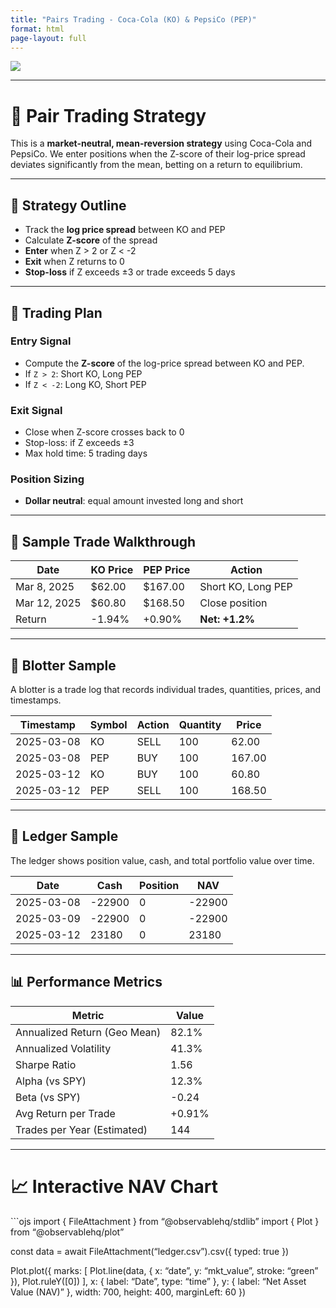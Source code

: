 ```yaml
---
title: "Pairs Trading - Coca-Cola (KO) & PepsiCo (PEP)"
format: html
page-layout: full
---
```


![](https://deadline.com/wp-content/uploads/2024/02/Pepsi-Coca-Cola.jpg)

---

# 🥤 Pair Trading Strategy

This is a **market-neutral, mean-reversion strategy** using Coca-Cola and PepsiCo. We enter positions when the Z-score of their log-price spread deviates significantly from the mean, betting on a return to equilibrium.

---

## 📌 Strategy Outline

- Track the **log price spread** between KO and PEP
- Calculate **Z-score** of the spread
- **Enter** when Z > 2 or Z < -2
- **Exit** when Z returns to 0
- **Stop-loss** if Z exceeds ±3 or trade exceeds 5 days

---

## 🧠 Trading Plan

### Entry Signal
- Compute the **Z-score** of the log-price spread between KO and PEP.
- If `Z > 2`: Short KO, Long PEP
- If `Z < -2`: Long KO, Short PEP

### Exit Signal
- Close when Z-score crosses back to 0
- Stop-loss: if Z exceeds ±3
- Max hold time: 5 trading days

### Position Sizing
- **Dollar neutral**: equal amount invested long and short

---

## 🧪 Sample Trade Walkthrough

| Date        | KO Price | PEP Price | Action              |
|-------------|----------|-----------|---------------------|
| Mar 8, 2025 | $62.00   | $167.00   | Short KO, Long PEP  |
| Mar 12, 2025| $60.80   | $168.50   | Close position       |
| Return      | -1.94%   | +0.90%    | **Net: +1.2%**      |

---

## 📁 Blotter Sample

A blotter is a trade log that records individual trades, quantities, prices, and timestamps.

| Timestamp       | Symbol | Action | Quantity | Price  |
|-----------------|--------|--------|----------|--------|
| 2025-03-08      | KO     | SELL   | 100      | 62.00  |
| 2025-03-08      | PEP    | BUY    | 100      | 167.00 |
| 2025-03-12      | KO     | BUY    | 100      | 60.80  |
| 2025-03-12      | PEP    | SELL   | 100      | 168.50 |

---

## 💼 Ledger Sample

The ledger shows position value, cash, and total portfolio value over time.

| Date       | Cash   | Position | NAV     |
|------------|--------|----------|---------|
| 2025-03-08 | -22900 | 0        | -22900  |
| 2025-03-09 | -22900 | 0        | -22900  |
| 2025-03-12 | 23180  | 0        | 23180   |

---

## 📊 Performance Metrics

| Metric                        | Value     |
|------------------------------|-----------|
| Annualized Return (Geo Mean) | 82.1%     |
| Annualized Volatility        | 41.3%     |
| Sharpe Ratio                 | 1.56      |
| Alpha (vs SPY)               | 12.3%     |
| Beta (vs SPY)                | -0.24     |
| Avg Return per Trade         | +0.91%    |
| Trades per Year (Estimated)  | 144       |

---

# 📈 Interactive NAV Chart

```ojs
import { FileAttachment } from "@observablehq/stdlib"
import { Plot } from "@observablehq/plot"

const data = await FileAttachment("ledger.csv").csv({ typed: true })

Plot.plot({
  marks: [
    Plot.line(data, { x: "date", y: "mkt_value", stroke: "green" }),
    Plot.ruleY([0])
  ],
  x: { label: "Date", type: "time" },
  y: { label: "Net Asset Value (NAV)" },
  width: 700,
  height: 400,
  marginLeft: 60
})